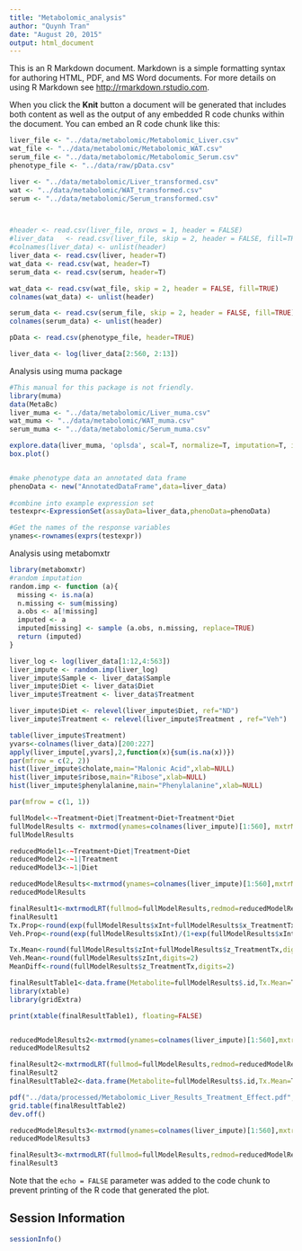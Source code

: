 ```yaml
---
title: "Metabolomic_analysis"
author: "Quynh Tran"
date: "August 20, 2015"
output: html_document
---
```


This is an R Markdown document. Markdown is a simple formatting syntax for authoring HTML, PDF, and MS Word documents. For more details on using R Markdown see <http://rmarkdown.rstudio.com>.

When you click the **Knit** button a document will be generated that includes both content as well as the output of any embedded R code chunks within the document. You can embed an R code chunk like this:

```r
liver_file <- "../data/metabolomic/Metabolomic_Liver.csv"
wat_file <- "../data/metabolomic/Metabolomic_WAT.csv"
serum_file <- "../data/metabolomic/Metabolomic_Serum.csv"
phenotype_file <- "../data/raw/pData.csv"

liver <- "../data/metabolomic/Liver_transformed.csv"
wat <- "../data/metabolomic/WAT_transformed.csv"
serum <- "../data/metabolomic/Serum_transformed.csv"



#header <- read.csv(liver_file, nrows = 1, header = FALSE)
#liver_data   <- read.csv(liver_file, skip = 2, header = FALSE, fill=TRUE)
#colnames(liver_data) <- unlist(header)
liver_data <- read.csv(liver, header=T)
wat_data <- read.csv(wat, header=T)
serum_data <- read.csv(serum, header=T)

wat_data <- read.csv(wat_file, skip = 2, header = FALSE, fill=TRUE)
colnames(wat_data) <- unlist(header)

serum_data <- read.csv(serum_file, skip = 2, header = FALSE, fill=TRUE)
colnames(serum_data) <- unlist(header)

pData <- read.csv(phenotype_file, header=TRUE)

liver_data <- log(liver_data[2:560, 2:13])

```

Analysis using muma package

```r
#This manual for this package is not friendly.
library(muma)
data(MetaBc)
liver_muma <- "../data/metabolomic/Liver_muma.csv"
wat_muma <- "../data/metabolomic/WAT_muma.csv"
serum_muma <- "../data/metabolomic/Serum_muma.csv"

explore.data(liver_muma, 'oplsda', scal=T, normalize=T, imputation=T, imput="mean")
box.plot()


#make phenotype data an annotated data frame
phenoData <- new("AnnotatedDataFrame",data=liver_data)
    
#combine into example expression set
testexpr<-ExpressionSet(assayData=liver_data,phenoData=phenoData)

#Get the names of the response variables
ynames<-rownames(exprs(testexpr))


```

Analysis using metabomxtr

```r
library(metabomxtr)
#random imputation
random.imp <- function (a){
  missing <- is.na(a)
  n.missing <- sum(missing)
  a.obs <- a[!missing]
  imputed <- a
  imputed[missing] <- sample (a.obs, n.missing, replace=TRUE) 
  return (imputed)
}

liver_log <- log(liver_data[1:12,4:563])
liver_impute <- random.imp(liver_log)
liver_impute$Sample <- liver_data$Sample
liver_impute$Diet <- liver_data$Diet
liver_impute$Treatment <- liver_data$Treatment

liver_impute$Diet <- relevel(liver_impute$Diet, ref="ND")
liver_impute$Treatment <- relevel(liver_impute$Treatment , ref="Veh")

table(liver_impute$Treatment)
yvars<-colnames(liver_data)[200:227]
apply(liver_impute[,yvars],2,function(x){sum(is.na(x))})
par(mfrow = c(2, 2))
hist(liver_impute$cholate,main="Malonic Acid",xlab=NULL)
hist(liver_impute$ribose,main="Ribose",xlab=NULL)
hist(liver_impute$phenylalanine,main="Phenylalanine",xlab=NULL)

par(mfrow = c(1, 1))

fullModel<-~Treatment+Diet|Treatment+Diet+Treatment*Diet
fullModelResults <- mxtrmod(ynames=colnames(liver_impute)[1:560], mxtrModel=fullModel, data=liver_impute)
fullModelResults

reducedModel1<-~Treatment+Diet|Treatment+Diet
reducedModel2<-~1|Treatment
reducedModel3<-~1|Diet

reducedModelResults<-mxtrmod(ynames=colnames(liver_impute)[1:560],mxtrModel=reducedModel1,data=liver_impute,fullModel=fullModel) 
reducedModelResults

finalResult1<-mxtrmodLRT(fullmod=fullModelResults,redmod=reducedModelResults,adj="BH") 
finalResult1
Tx.Prop<-round(exp(fullModelResults$xInt+fullModelResults$x_TreatmentTx)/(1+exp(fullModelResults$xInt+fullModelResults$x_TreatmentTx)),digits=2)
Veh.Prop<-round(exp(fullModelResults$xInt)/(1+exp(fullModelResults$xInt)),digits=2)

Tx.Mean<-round(fullModelResults$zInt+fullModelResults$z_TreatmentTx,digits=2) 
Veh.Mean<-round(fullModelResults$zInt,digits=2)
MeanDiff<-round(fullModelResults$z_TreatmentTx,digits=2)

finalResultTable1<-data.frame(Metabolite=fullModelResults$.id,Tx.Mean=Tx.Mean, Veh.Mean=Veh.Mean, Mean.Difference=MeanDiff, FDR.Adj.P=round(finalResult1$adjP,digits=4))
library(xtable)
library(gridExtra)

print(xtable(finalResultTable1), floating=FALSE)


reducedModelResults2<-mxtrmod(ynames=colnames(liver_impute)[1:560],mxtrModel=reducedModel2,data=liver_impute,fullModel=fullModel) 
reducedModelResults2

finalResult2<-mxtrmodLRT(fullmod=fullModelResults,redmod=reducedModelResults2,adj="BH") 
finalResult2
finalResultTable2<-data.frame(Metabolite=fullModelResults$.id,Tx.Mean=Tx.Mean, Veh.Mean=Veh.Mean, Mean.Difference=MeanDiff, FDR.Adj.P=round(finalResult2$adjP,digits=4))

pdf("../data/processed/Metabolomic_Liver_Results_Treatment_Effect.pdf", height=11, width=8.5)
grid.table(finalResultTable2)
dev.off()

reducedModelResults3<-mxtrmod(ynames=colnames(liver_impute)[1:560],mxtrModel=reducedModel3,data=liver_impute,fullModel=fullModel) 
reducedModelResults3

finalResult3<-mxtrmodLRT(fullmod=fullModelResults,redmod=reducedModelResults3,adj="BH") 
finalResult3
```

Note that the `echo = FALSE` parameter was added to the code chunk to prevent printing of the R code that generated the plot.

Session Information
---------------------

```r
sessionInfo()
```
